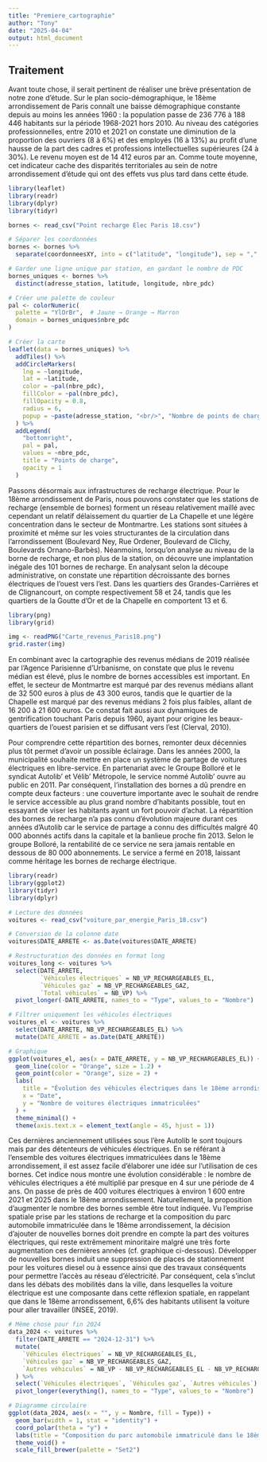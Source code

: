 ---
title: "Premiere_cartographie"
author: "Tony"
date: "2025-04-04"
output: html_document
---

  
## Traitement

Avant toute chose, il serait pertinent de réaliser une brève présentation de notre zone d’étude. Sur le plan socio-démographique, le 18ème arrondissement de Paris connaît une baisse démographique constante depuis au moins les années 1960 : la population passe de 236 776 à 188 446 habitants sur la période 1968-2021 hors 2010. Au niveau des catégories professionnelles, entre 2010 et 2021 on constate une diminution de la proportion des ouvriers (8 à 6%) et des employés (16 à 13%) au profit d’une hausse de la part des cadres et professions intellectuelles supérieures (24 à 30%). Le revenu moyen est de 14 412 euros par an. Comme toute moyenne, cet indicateur cache des disparités territoriales au sein de notre arrondissement d’étude qui ont des effets vus plus tard dans cette étude.


```{r setup}
library(leaflet)
library(readr)
library(dplyr)
library(tidyr)
```

``` {r}

bornes <- read_csv("Point recharge Elec Paris 18.csv")

# Séparer les coordonnées
bornes <- bornes %>%
  separate(coordonneesXY, into = c("latitude", "longitude"), sep = ",", convert = TRUE)

# Garder une ligne unique par station, en gardant le nombre de PDC
bornes_uniques <- bornes %>%
  distinct(adresse_station, latitude, longitude, nbre_pdc)
```

```{r}
# Créer une palette de couleur
pal <- colorNumeric(
  palette = "YlOrBr",  # Jaune → Orange → Marron
  domain = bornes_uniques$nbre_pdc
)

# Créer la carte
leaflet(data = bornes_uniques) %>%
  addTiles() %>%
  addCircleMarkers(
    lng = ~longitude,
    lat = ~latitude,
    color = ~pal(nbre_pdc),
    fillColor = ~pal(nbre_pdc),
    fillOpacity = 0.8,
    radius = 6,
    popup = ~paste(adresse_station, "<br/>", "Nombre de points de charge :", nbre_pdc)
  ) %>%
  addLegend(
    "bottomright",
    pal = pal,
    values = ~nbre_pdc,
    title = "Points de charge",
    opacity = 1
  )
```

Passons désormais aux infrastructures de recharge électrique. Pour le 18ème arrondissement de Paris, nous pouvons constater que les stations de recharge (ensemble de bornes) forment un réseau relativement maillé avec cependant un relatif délaissement du quartier de La Chapelle et une légère concentration dans le secteur de Montmartre. Les stations sont situées à proximité et même sur les voies structurantes de la circulation dans l’arrondissement (Boulevard Ney, Rue Ordener, Boulevard de Clichy, Boulevards Ornano-Barbès). Néanmoins, lorsqu’on analyse au niveau de la borne de recharge, et non plus de la station, on découvre une implantation inégale des 101 bornes de recharge. En analysant selon la découpe administrative, on constate une répartition décroissante des bornes électriques de l’ouest vers l’est. Dans les quartiers des Grandes-Carrières et de Clignancourt, on compte respectivement 58 et 24, tandis que les quartiers de la Goutte d’Or et de la Chapelle en comportent 13 et 6. 

```{r}
library(png)
library(grid)

img <- readPNG("Carte_revenus_Paris18.png")
grid.raster(img)

```

En combinant avec la cartographie des revenus médians de 2019 réalisée par l’Agence Parisienne d’Urbanisme, on constate que plus le revenu médian est élevé, plus le nombre de bornes accessibles est important. En effet, le secteur de Montmartre est marqué par des revenus médians allant de 32 500 euros à plus de 43 300 euros, tandis que le quartier de la Chapelle est marqué par des revenus médians 2 fois plus faibles, allant de 16 200 à 21 600 euros. Ce constat fait aussi aux dynamiques de gentrification touchant Paris depuis 1960, ayant pour origine les beaux-quartiers de l’ouest parisien et se diffusant vers l’est (Clerval, 2010). 

Pour comprendre cette répartition des bornes, remonter deux décennies plus tôt permet d’avoir un possible éclairage. Dans les années 2000, la municipalité souhaite mettre en place un système de partage de voitures électriques en libre-service. En partenariat avec le Groupe Bolloré et le syndicat Autolib' et Vélib' Métropole, le service nommé Autolib’ ouvre au public en 2011. Par conséquent, l’installation des bornes a dû prendre en compte deux facteurs : une couverture importante avec le souhait de rendre le service accessible au plus grand nombre d’habitants possible, tout en essayant de viser les habitants ayant un fort pouvoir d’achat. La répartition des bornes de recharge n’a pas connu d’évolution majeure durant ces années d’Autolib car le service de partage a connu des difficultés malgré 40 000 abonnés actifs dans la capitale et la banlieue proche fin 2013. Selon le groupe Bolloré, la rentabilité de ce service ne sera jamais rentable en dessous de 80 000 abonnements. Le service a fermé en 2018, laissant comme héritage les bornes de recharge électrique.



```{r}
library(readr)
library(ggplot2)
library(tidyr)
library(dplyr)

# Lecture des données
voitures <- read_csv("voiture_par_energie_Paris_18.csv")

# Conversion de la colonne date
voitures$DATE_ARRETE <- as.Date(voitures$DATE_ARRETE)

# Restructuration des données en format long
voitures_long <- voitures %>%
  select(DATE_ARRETE, 
         `Véhicules électriques` = NB_VP_RECHARGEABLES_EL,
         `Véhicules gaz` = NB_VP_RECHARGEABLES_GAZ,
         `Total véhicules` = NB_VP) %>%
  pivot_longer(-DATE_ARRETE, names_to = "Type", values_to = "Nombre")

# Filtrer uniquement les véhicules électriques
voitures_el <- voitures %>%
  select(DATE_ARRETE, NB_VP_RECHARGEABLES_EL) %>%
  mutate(DATE_ARRETE = as.Date(DATE_ARRETE))

# Graphique
ggplot(voitures_el, aes(x = DATE_ARRETE, y = NB_VP_RECHARGEABLES_EL)) +
  geom_line(color = "Orange", size = 1.2) +
  geom_point(color = "Orange", size = 2) +
  labs(
    title = "Évolution des véhicules électriques dans le 18ème arrondissement de Paris",
    x = "Date",
    y = "Nombre de voitures électriques immatriculées"
  ) +
  theme_minimal() +
  theme(axis.text.x = element_text(angle = 45, hjust = 1))

```

Ces dernières anciennement utilisées sous l’ère Autolib le sont toujours mais par des détenteurs de véhicules électriques. En se référant à l’ensemble des voitures électriques immatriculées dans le 18ème arrondissement, il est assez facile d’élaborer une idée sur l’utilisation de ces bornes. Cet indice nous montre une évolution considérable : le nombre de véhicules électriques a été multiplié par presque en 4 sur une période de 4 ans. On passe de près de 400 voitures électriques à environ 1 600 entre 2021 et 2025 dans le 18ème arrondissement. Naturellement, la proposition d’augmenter le nombre des bornes semble être tout indiquée. Vu l’emprise spatiale prise par les stations de recharge et la composition du parc automobile immatriculée dans le 18ème arrondissement, la décision d’ajouter de nouvelles bornes doit prendre en compte la part des voitures électriques, qui reste extrêmement minoritaire malgré une très forte augmentation ces dernières années (cf. graphique ci-dessous). Développer de nouvelles bornes induit une suppression de places de stationnement pour les voitures diesel ou à essence ainsi que des travaux conséquents pour permettre l’accès au réseau d’électricité. Par conséquent, cela s’inclut dans les débats des mobilités dans la ville, dans lesquelles la voiture électrique est une composante dans cette réflexion spatiale, en rappelant que dans le 18ème arrondissement, 6,6% des habitants utilisent la voiture pour aller travailler (INSEE, 2019).

```{r}
# Même chose pour fin 2024
data_2024 <- voitures %>%
  filter(DATE_ARRETE == "2024-12-31") %>%
  mutate(
    `Véhicules électriques` = NB_VP_RECHARGEABLES_EL,
    `Véhicules gaz` = NB_VP_RECHARGEABLES_GAZ,
    `Autres véhicules` = NB_VP - NB_VP_RECHARGEABLES_EL - NB_VP_RECHARGEABLES_GAZ
  ) %>%
  select(`Véhicules électriques`, `Véhicules gaz`, `Autres véhicules`) %>%
  pivot_longer(everything(), names_to = "Type", values_to = "Nombre")

# Diagramme circulaire
ggplot(data_2024, aes(x = "", y = Nombre, fill = Type)) +
  geom_bar(width = 1, stat = "identity") +
  coord_polar(theta = "y") +
  labs(title = "Composition du parc automobile immatriculé dans le 18ème arrondissement de Paris au 31 décembre 2024") +
  theme_void() +
  scale_fill_brewer(palette = "Set2")

```
